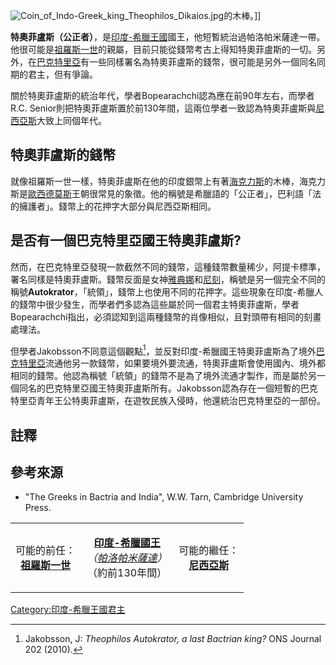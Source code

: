 [[Image:Coin_of_Indo-Greek_king_Theophilos_Dikaios.jpg|thumb]]的木棒。]]

'''特奧菲盧斯（公正者）'''，是[[印度-希臘王國|印度-希臘王國]]國王，他短暫統治過帕洛帕米薩達一帶。他很可能是[[祖羅斯一世|祖羅斯一世]]的親屬，目前只能從錢幣考古上得知特奧菲盧斯的一切。另外，在[[巴克特里亞|巴克特里亞]]有一些同樣署名為特奧菲盧斯的錢幣，很可能是另外一個同名同期的君主，但有爭論。

關於特奧菲盧斯的統治年代，學者Bopearachchi認為應在前90年左右，而學者R.C. Senior則把特奧菲盧斯置於前130年間，這兩位學者一致認為特奧菲盧斯與[[尼西亞斯_(國王)|尼西亞斯]]大致上同個年代。

==特奧菲盧斯的錢幣==
就像祖羅斯一世一樣，特奧菲盧斯在他的印度銀幣上有著[[海克力斯|海克力斯]]的木棒，海克力斯是[[歐西德莫斯一世|歐西德莫斯]]王朝很常見的象徵。他的稱號是希臘語的「公正者」，巴利語「法的擁護者」。錢幣上的花押字大部分與尼西亞斯相同。

==是否有一個巴克特里亞國王特奧菲盧斯?==
然而，在巴克特里亞發現一款截然不同的錢幣，這種錢幣數量稀少，阿提卡標準，署名同樣是特奧菲盧斯。錢幣反面是女神[[雅典娜|雅典娜]]和[[尼刻|尼刻]]，稱號是另一個完全不同的稱號'''Autokrator'''，「統領」，錢幣上也使用不同的花押字。這些現象在印度-希臘人的錢幣中很少發生，而學者們多認為這些屬於同一個君主特奧菲盧斯，學者Bopearachchi指出，必須認知到這兩種錢幣的肖像相似，且對頭帶有相同的刻畫處理法。

但學者Jakobsson不同意這個觀點<ref>Jakobsson, J: ''Theophilos Autokrator, a last Bactrian king?'' ONS Journal 202 (2010). </ref>，並反對印度-希臘國王特奧菲盧斯為了境外[[巴克特里亞|巴克特里亞]]流通他另一款錢幣，如果要境外要流通，特奧菲盧斯會使用國內、境外都相同的錢幣。他認為稱號「統領」的錢幣不是為了境外流通才製作，而是屬於另一個同名的巴克特里亞國王特奧菲盧斯所有。Jakobsson認為存在一個短暫的巴克特里亞青年王公特奧菲盧斯，在遊牧民族入侵時，他還統治巴克特里亞的一部份。

==註釋==
{{Reflist}}

==參考來源==
* "The Greeks in Bactria and India", W.W. Tarn, Cambridge University Press.

{| align="center" cellpadding="2" border="2"
|-
| width="30%" align="center" | 可能的前任：<br>'''[[祖羅斯一世|祖羅斯一世]]'''
| width="40%" align="center" | '''[[印度-希臘王國|印度-希臘國王]]'''<br> ''（[[帕洛帕米薩達|帕洛帕米薩達]]）''<br>（約前130年間） 
| width="30%" align="center" | 可能的繼任：<br>'''[[尼西亞斯_(國王)|尼西亞斯]]'''
|}

{{希臘化時代統治者}}
[[Category:印度-希臘王國君主|Category:印度-希臘王國君主]]